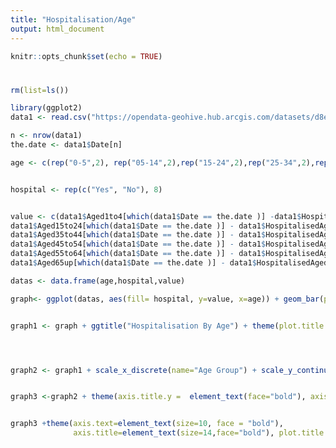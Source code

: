 ```yaml
---
title: "Hospitalisation/Age"
output: html_document
---
```


```r
knitr::opts_chunk$set(echo = TRUE)
```




#

```r
rm(list=ls())

library(ggplot2)
data1 <- read.csv("https://opendata-geohive.hub.arcgis.com/datasets/d8eb52d56273413b84b0187a4e9117be_0.csv?outSR=%7B%22latestWkid%22%3A3857%2C%22wkid%22%3A102100%7D")

n <- nrow(data1)
the.date <- data1$Date[n]

age <- c(rep("0-5",2), rep("05-14",2),rep("15-24",2),rep("25-34",2),rep("35-44",2),rep("45-54",2),rep("55-64",2),rep("65+",2))


hospital <- rep(c("Yes", "No"), 8)


value <- c(data1$Aged1to4[which(data1$Date == the.date )] -data1$HospitalisedAged5[which(data1$Date == the.date )], data1$HospitalisedAged5[which(data1$Date == the.date )], data1$Aged5to14[which(data1$Date == the.date )] - data1$HospitalisedAged5to14[which(data1$Date == the.date )], data1$HospitalisedAged5to14[which(data1$Date == the.date )],
data1$Aged15to24[which(data1$Date == the.date )] - data1$HospitalisedAged15to24[which(data1$Date == the.date )],data1$HospitalisedAged15to24[which(data1$Date == the.date )], data1$Aged25to34[which(data1$Date == the.date )] - data1$HospitalisedAged25to34[which(data1$Date == the.date )],data1$HospitalisedAged25to34[which(data1$Date == the.date )],
data1$Aged35to44[which(data1$Date == the.date )] - data1$HospitalisedAged35to44[which(data1$Date == the.date )],data1$HospitalisedAged35to44[which(data1$Date == the.date )],
data1$Aged45to54[which(data1$Date == the.date )] - data1$HospitalisedAged45to54[which(data1$Date == the.date )],data1$HospitalisedAged45to54[which(data1$Date == the.date )],
data1$Aged55to64[which(data1$Date == the.date )] - data1$HospitalisedAged55to64[which(data1$Date == the.date )],data1$HospitalisedAged55to64[which(data1$Date == the.date )],
data1$Aged65up[which(data1$Date == the.date )] - data1$HospitalisedAged65up[which(data1$Date == the.date )],data1$HospitalisedAged65up[which(data1$Date == the.date )])

datas <- data.frame(age,hospital,value)

graph<- ggplot(datas, aes(fill= hospital, y=value, x=age)) + geom_bar(position="stack", stat="identity") + scale_fill_manual(name="", breaks=c("No", "Yes"), labels=c("Hospitalised", "Not Hospitalised"), values=c("tomato4", "indianred1"))


graph1 <- graph + ggtitle("Hospitalisation By Age") + theme(plot.title = element_text(hjust = 0.5,lineheight=.8, face="bold"))




graph2 <- graph1 + scale_x_discrete(name="Age Group") + scale_y_continuous(name="Cumulative Total")


graph3 <-graph2 + theme(axis.title.y =  element_text(face="bold"), axis.title.x = element_text(face="bold"), axis.text.x  = element_text(face = "bold"), axis.text.y = element_text(face="bold"))


graph3 +theme(axis.text=element_text(size=10, face = "bold"),
              axis.title=element_text(size=14,face="bold"), plot.title = element_text(size=16, face = "bold"))

```

